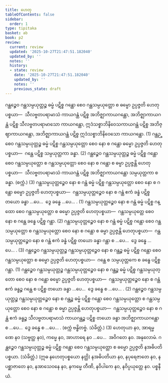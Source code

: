 ```yaml
---
title: ဟေတု
tableOfContents: false
sidebar:
  order: 1
type: tipitaka
basket: ab
book: p2
review:
  current: review
  updated: '2025-10-27T21:47:51.182040'
  updated_by: ''
  notes: ''
  history:
  - state: review
    date: '2025-10-27T21:47:51.182040'
    updated_by: ''
    notes: ''
    previous_state: draft
---
```



<ReviewStatus review={frontmatter.review} showDetails={true} />

<HypothesisAnnotation frontmatter={frontmatter} />

<DynamicBreadcrumb />

<Division number="107" book="p2" e="ch" v="38" p="249">

<Paragraph number="1853" book="p2">
ဂန္ထဉ္စေဝ ဂန္ထသမ္ပယုတ္တဉ္စ ဓမ္မံ ပဋိစ္စ ဂန္ထော စေဝ ဂန္ထသမ္ပယုတ္တော စ ဓမ္မော ဥပ္ပဇ္ဇတိ ဟေတုပစ္စယာ—  သီလဗ္ဗတပရာမာသံ ကာယဂန္ထံ ပဋိစ္စ အဘိဇ္ဈာကာယဂန္ထော, အဘိဇ္ဈာကာယဂန္ထံ ပဋိစ္စ သီလဗ္ဗတပရာမာသော ကာယဂန္ထော, ဣဒံသစ္စာဘိနိဝေသကာယဂန္ထံ ပဋိစ္စ အဘိဇ္ဈာကာယဂန္ထော, အဘိဇ္ဈာကာယဂန္ထံ ပဋိစ္စ ဣဒံသစ္စာဘိနိဝေသော ကာယဂန္ထော. (1)
</Paragraph>

<Paragraph number="1854" book="p2">
ဂန္ထဉ္စေဝ ဂန္ထသမ္ပယုတ္တဉ္စ ဓမ္မံ ပဋိစ္စ ဂန္ထသမ္ပယုတ္တော စေဝ နော စ ဂန္ထော ဓမ္မော ဥပ္ပဇ္ဇတိ ဟေတုပစ္စယာ—  ဂန္ထေ ပဋိစ္စ သမ္ပယုတ္တကာ ခန္ဓာ. (2)
</Paragraph>

<Paragraph number="1855" book="p2">
ဂန္ထဉ္စေဝ ဂန္ထသမ္ပယုတ္တဉ္စ ဓမ္မံ ပဋိစ္စ ဂန္ထော စေဝ ဂန္ထသမ္ပယုတ္တော စ ဂန္ထသမ္ပယုတ္တော စေဝ နော စ ဂန္ထော စ ဓမ္မာ ဥပ္ပဇ္ဇန္တိ ဟေတုပစ္စယာ—  သီလဗ္ဗတပရာမာသံ ကာယဂန္ထံ ပဋိစ္စ အဘိဇ္ဈာကာယဂန္ထော သမ္ပယုတ္တကာ စ ခန္ဓာ. (စက္ကံ.) (3)
</Paragraph>

</Division>
<Division number="108" book="p2" e="ch" v="38" p="250">

<Paragraph number="1856" book="p2">
ဂန္ထသမ္ပယုတ္တဉ္စေဝ နော စ ဂန္ထံ ဓမ္မံ ပဋိစ္စ ဂန္ထသမ္ပယုတ္တော စေဝ နော စ ဂန္ထော ဓမ္မော ဥပ္ပဇ္ဇတိ ဟေတုပစ္စယာ—  ဂန္ထသမ္ပယုတ္တဉ္စေဝ နော စ ဂန္ထံ ဧကံ ခန္ဓံ ပဋိစ္စ တယော ခန္ဓာ …ပေ…  ဒွေ ခန္ဓေ …ပေ… . (1)
</Paragraph>

<Paragraph number="1857" book="p2">
ဂန္ထသမ္ပယုတ္တဉ္စေဝ နော စ ဂန္ထံ ဓမ္မံ ပဋိစ္စ ဂန္ထော စေဝ ဂန္ထသမ္ပယုတ္တော စ ဓမ္မော ဥပ္ပဇ္ဇတိ ဟေတုပစ္စယာ—  ဂန္ထသမ္ပယုတ္တေ စေဝ နော စ ဂန္ထေ ခန္ဓေ ပဋိစ္စ ဂန္ထာ. (2)
</Paragraph>

<Paragraph number="1858" book="p2">
ဂန္ထသမ္ပယုတ္တဉ္စေဝ နော စ ဂန္ထံ ဓမ္မံ ပဋိစ္စ ဂန္ထော စေဝ ဂန္ထသမ္ပယုတ္တော စ ဂန္ထသမ္ပယုတ္တော စေဝ နော စ ဂန္ထော စ ဓမ္မာ ဥပ္ပဇ္ဇန္တိ ဟေတုပစ္စယာ—  ဂန္ထသမ္ပယုတ္တဉ္စေဝ နော စ ဂန္ထံ ဧကံ ခန္ဓံ ပဋိစ္စ တယော ခန္ဓာ ဂန္ထာ စ …ပေ…  ဒွေ ခန္ဓေ …ပေ… . (3)
</Paragraph>

</Division>
<Division number="109" book="p2" e="ch" v="38" p="250">

<Paragraph number="1859" book="p2">
ဂန္ထဉ္စေဝ ဂန္ထသမ္ပယုတ္တဉ္စ ဂန္ထသမ္ပယုတ္တဉ္စေဝ နော စ ဂန္ထဉ္စ ဓမ္မံ ပဋိစ္စ ဂန္ထော စေဝ ဂန္ထသမ္ပယုတ္တော စ ဓမ္မော ဥပ္ပဇ္ဇတိ ဟေတုပစ္စယာ—  ဂန္ထေ စ သမ္ပယုတ္တကေ စ ခန္ဓေ ပဋိစ္စ ဂန္ထာ. (1)
</Paragraph>

<Paragraph number="1860" book="p2">
ဂန္ထဉ္စေဝ ဂန္ထသမ္ပယုတ္တဉ္စ ဂန္ထသမ္ပယုတ္တဉ္စေဝ နော စ ဂန္ထဉ္စ ဓမ္မံ ပဋိစ္စ ဂန္ထသမ္ပယုတ္တော စေဝ နော စ ဂန္ထော ဓမ္မော ဥပ္ပဇ္ဇတိ ဟေတုပစ္စယာ—  ဂန္ထသမ္ပယုတ္တဉ္စေဝ နော စ ဂန္ထံ ဧကံ ခန္ဓဉ္စ ဂန္ထေ စ ပဋိစ္စ တယော ခန္ဓာ …ပေ…  ဒွေ ခန္ဓေ စ …ပေ… . (2)
</Paragraph>

<Paragraph number="1861" book="p2">
ဂန္ထဉ္စေဝ ဂန္ထသမ္ပယုတ္တဉ္စ ဂန္ထသမ္ပယုတ္တဉ္စေဝ နော စ ဂန္ထဉ္စ ဓမ္မံ ပဋိစ္စ ဂန္ထော စေဝ ဂန္ထသမ္ပယုတ္တော စ ဂန္ထသမ္ပယုတ္တော စေဝ နော စ ဂန္ထော စ ဓမ္မာ ဥပ္ပဇ္ဇန္တိ ဟေတုပစ္စယာ—  ဂန္ထသမ္ပယုတ္တဉ္စေဝ နော စ ဂန္ထံ ဧကံ ခန္ဓဉ္စ သီလဗ္ဗတပရာမာသံ ကာယဂန္ထဉ္စ ပဋိစ္စ တယော ခန္ဓာ အဘိဇ္ဈာကာယဂန္ထော စ …ပေ…  ဒွေ ခန္ဓေ စ …ပေ… . (စက္ကံ ဗန္ဓိတဗ္ဗံ. သံခိတ္တံ.) (3)
</Paragraph>

</Division>
<Division number="110" book="p2" e="ch" v="38" p="250">

<Paragraph number="1862" book="p2">
ဟေတုယာ နဝ, အာရမ္မဏေ နဝ (သဗ္ဗတ္ထ နဝ), ကမ္မေ နဝ, အာဟာရေ နဝ …ပေ…  အဝိဂတေ နဝ.

</Paragraph>
</Division>

<Paragraph number="1863" type="center" book="p2">
အနုလောမံ.


</Paragraph>

<Division number="111" book="p2" e="ch" v="38" p="251">

<Paragraph number="1864" book="p2">
ဂန္ထဉ္စေဝ ဂန္ထသမ္ပယုတ္တဉ္စ ဓမ္မံ ပဋိစ္စ ဂန္ထော စေဝ ဂန္ထသမ္ပယုတ္တော စ ဓမ္မော ဥပ္ပဇ္ဇတိ နအဓိပတိပစ္စယာ. (သံခိတ္တံ.)
</Paragraph>

<Paragraph number="1865" book="p2">
(ဣဓ နဟေတုပစ္စယော နတ္ထိ) နအဓိပတိယာ နဝ, နပုရေဇာတေ နဝ, နပစ္ဆာဇာတေ နဝ, နအာသေဝနေ နဝ, နကမ္မေ တီဏိ, နဝိပါကေ နဝ, နဝိပ္ပယုတ္တေ နဝ.

</Paragraph>
</Division>

<Paragraph number="1866" type="center" book="p2">
ပစ္စနီယံ.
</Paragraph>